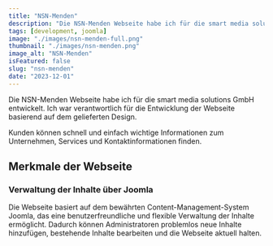 ---
title: "NSN-Menden"
description: "Die NSN-Menden Webseite habe ich für die smart media solutions GmbH entwickelt."
tags: [development, joomla]
image: "./images/nsn-menden-full.png"
thumbnail: "./images/nsn-menden.png"
image_alt: "NSN-Menden"
isFeatured: false
slug: "nsn-menden"
date: "2023-12-01"
---


Die NSN-Menden Webseite habe ich für die smart media solutions GmbH entwickelt. Ich war verantwortlich für die Entwicklung der Webseite basierend auf dem gelieferten Design.

Kunden können schnell und einfach wichtige Informationen zum Unternehmen, Services und Kontaktinformationen finden.

<ProjectDetails
  client="smart media solutions GmbH"
  handover="12/2023"
  services="HTML, SCSS, JavaScript, PHP, Joomla, MySQL"
  website="https://nsn-menden.de/"
/>

## Merkmale der Webseite

### Verwaltung der Inhalte über Joomla

Die Webseite basiert auf dem bewährten Content-Management-System Joomla, das eine benutzerfreundliche und flexible Verwaltung der Inhalte ermöglicht. Dadurch können Administratoren problemlos neue Inhalte hinzufügen, bestehende Inhalte bearbeiten und die Webseite aktuell halten.
